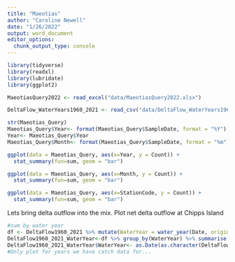 ```yaml
---
title: "Maeotias"
author: "Caroline Newell"
date: "1/26/2022"
output: word_document
editor_options: 
  chunk_output_type: console
---
```

```r
library(tidyverse)
library(readxl)
library(lubridate)
library(ggplot2)

MaeotiasQuery2022 <- read_excel("data/MaeotiasQuery2022.xlsx")

DeltaFlow_WaterYears1960_2021 <- read_csv("data/DeltaFlow_WaterYears1960_2021.csv")

```

```r
str(Maeotias_Query)
Maeotias_Query$Year<- format(Maeotias_Query$SampleDate, format = "%Y")
Year<- Maeotias_Query$Year
Maeotias_Query$Month<- format(Maeotias_Query$SampleDate, format = "%m")

ggplot(data = Maeotias_Query, aes(x=Year, y = Count)) +
  stat_summary(fun=sum, geom = "bar")

ggplot(data = Maeotias_Query, aes(x=Month, y = Count)) +
  stat_summary(fun=sum, geom = "bar")

ggplot(data = Maeotias_Query, aes(x=StationCode, y = Count)) +
  stat_summary(fun=sum, geom = "bar")
```

Lets bring delta outflow into the mix. Plot net delta outflow at Chipps Island
```r
#sum by water year
df <- DeltaFlow1960_2021 %>% mutate(WaterYear = water_year(Date, origin = "usgs"))
DeltaFlow1960_2021_WaterYear<-df %>% group_by(WaterYear) %>% summarise(Outflow_MAF = sum(OUT*1.983)/1000000) #24 hours at 1 cfs  = 1.983 acre feet
DeltaFlow1960_2021_WaterYear$WaterYear<- as.Date(as.character(DeltaFlow1960_2021_WaterYear$WaterYear), format="%Y")
#Only plot for years we have catch data for...

```